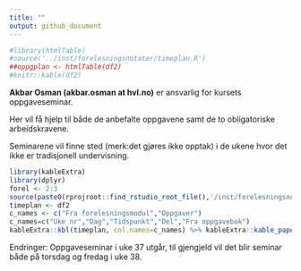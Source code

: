 ```yaml
---
title: ""
output: github_document
---
```



```r
#library(htmlTable)
#source('../inst/forelesningsnotater/timeplan.R')
##oppgplan <- htmlTable(df2)
#knitr::kable(df2)
```

**Akbar Osman (akbar.osman at hvl.no)** er ansvarlig for kursets oppgaveseminar.

Her vil få hjelp til både de anbefalte oppgavene samt de to obligatoriske arbeidskravene.

Seminarene vil finne sted (merk:det gjøres ikke opptak) i de ukene hvor det ikke er tradisjonell undervisning.


```r
library(kableExtra)
library(dplyr)
forel <- 2:3
source(paste0(rprojroot::find_rstudio_root_file(),'/inst/forelesningsnotater/timeplan.R'))
timeplan <- df2
c_names <- c("Fra forelesningsmodul","Oppgaver")
c_names=c("Uke nr","Dag","Tidspunkt","Del","Fra oppgavebok")
kableExtra::kbl(timeplan, col.names=c_names) %>% kableExtra::kable_paper(full_width = F) %>% kableExtra::row_spec(forel, bold = T)
```

Endringer: Oppgaveseminar i uke 37 utgår, til gjengjeld vil det blir seminar både på torsdag og fredag i uke 38. 
